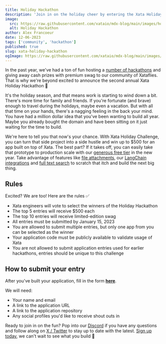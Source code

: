 ```yaml
---
title: Holiday Hackathon
description: 'Join in on the holiday cheer by entering the Xata Holiday Hackathon!'
image:
  src: https://raw.githubusercontent.com/xataio/mdx-blog/main/images/holiday-hackathon.jpeg
  alt: Holiday Hackathon
author: Alex Francoeur
date: 12-06-2023
tags: ['community', 'hackathon']
published: true
slug: xata-holiday-hackathon
ogImage: https://raw.githubusercontent.com/xataio/mdx-blog/main/images/holiday-hackathon.jpeg
---
```


In the past year, we've had a ton of fun hosting a [number of hackathons](https://xata.io/blog/tags/hackathon) and giving away cash prizes with premium swag to our community of Xataflies. That is why we're beyond excited to announce the second annual Xata Holiday Hackathon 🎉

It's the holiday season, and that means work is starting to wind down a bit. There's more time for family and friends. If you're fortunate (and brave) enough to travel during the holidays, maybe even a vacation. But with all that time on your hands, there's a nagging feeling in the back your mind. You have had a million dollar idea that you've been wanting to build all year. Maybe you already bought the domain and have been sitting on it just waiting for the time to build.

We're here to tell you that now's your chance. With Xata Holiday Challenge, you can turn that side project into a side hustle and win up to $500 for an app built on top of Xata. The best part? If it takes off, you can easily take that prototype to production scale with our [generous free tier](https://xata.io/pricing) in the new year. Take advantage of features like [file attachments](https://xata.io/docs/concepts/file-attachments), our [LangChain integrations](https://xata.io/docs/integrations/langchain) and [full text search](https://xata.io/docs/sdk/search) to scratch that itch and build the next big thing.

## Rules

Excited? We are too! Here are the rules ✅

- Xata engineers will vote to select the winners of the Holiday Hackathon
- The top 5 entries will receive $500 each
- The top 10 entries will receive limited-edition swag
- All entries must be submitted by January 15, 2023
- You are allowed to submit multiple entries, but only one app from you can be selected as the winner
- Your application code must be publicly available to validate usage of Xata
- You are not allowed to submit application entries used for earlier hackathons, entries should be unique to this challenge

## How to submit your entry

After you've built your application, fill in the form **[here](https://5i8caik7lja.typeform.com/to/LkVQJqvY)**.

We will need:

- Your name and email
- A link to the application URL
- A link to the application repository
- Any social profiles you'd like to receive shout outs in

Ready to join in on the fun? Pop into our [Discord](https://xata.io/discord) if you have any questions and follow along on [X / Twitter](https://twitter.com/xata) to stay up to date with the latest. [Sign up today](https://app.xata.io/signin?mode=signup), we can't wait to see what you build 🦋
